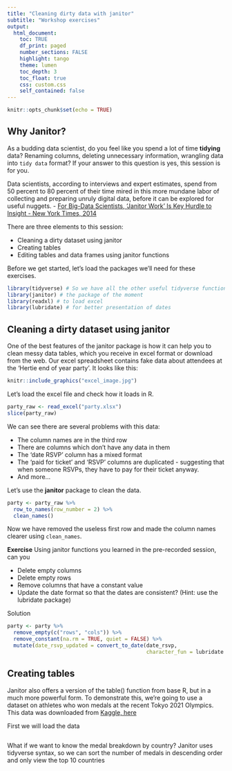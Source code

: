```yaml
---
title: "Cleaning dirty data with janitor"
subtitle: "Workshop exercises"
output: 
  html_document:
    toc: TRUE
    df_print: paged
    number_sections: FALSE
    highlight: tango
    theme: lumen
    toc_depth: 3
    toc_float: true
    css: custom.css 
    self_contained: false
---
```


```r
knitr::opts_chunk$set(echo = TRUE)
```

## Why Janitor? 

As a budding data scientist, do you feel like you spend a lot of time **tidying** data? Renaming columns, deleting unnecessary information, wrangling data into `tidy data` format? If your answer to this question is yes, this session is for you.

Data scientists, according to interviews and expert estimates, spend from 50 percent to 80 percent of their time mired in this more mundane labor of collecting and preparing unruly digital data, before it can be explored for useful nuggets. - [For Big-Data Scientists, ‘Janitor Work’ Is Key Hurdle to Insight - New York Times, 2014 ](https://www.nytimes.com/2014/08/18/technology/for-big-data-scientists-hurdle-to-insights-is-janitor-work.html) 


There are three elements to this session:

* Cleaning a dirty dataset using janitor
* Creating tables
* Editing tables and data frames using janitor functions

Before we get started, let's load the packages we'll need for these exercises.

```r
library(tidyverse) # So we have all the other useful tidyverse functions
library(janitor) # the package of the moment
library(readxl) # to load excel
library(lubridate) # for better presentation of dates
```

## Cleaning a dirty dataset using janitor

One of the best features of the janitor package is how it can help you to clean messy data tables, which you receive in excel format or download from the web. Our excel spreadsheet contains fake data about attendees at the 'Hertie end of year party'. It looks like this:


```r
knitr::include_graphics("excel_image.jpg")
```


Let's load the excel file and check how it loads in R.

```r
party_raw <- read_excel("party.xlsx")
slice(party_raw)
```
We can see there are several problems with this data:

* The column names are in the third row 
* There are columns which don't have any data in them
* The 'date RSVP' column has a mixed format
* The 'paid for ticket' and 'RSVP' columns are duplicated - suggesting that when someone RSVPs, they have to pay for their ticket anyway.
* And more...

Let's use the **janitor** package to clean the data.

```r
party <- party_raw %>% 
  row_to_names(row_number = 2) %>%
  clean_names()
```

Now we have removed the useless first row and made the column names clearer using `clean_names`.

**Exercise**
Using janitor functions you learned in the pre-recorded session, can you

* Delete empty columns
* Delete empty rows
* Remove columns that have a constant value
* Update the date format so that the dates are consistent? (Hint: use the lubridate package)

Solution
```r
party <- party %>%
  remove_empty(c("rows", "cols")) %>%
  remove_constant(na.rm = TRUE, quiet = FALSE) %>%
  mutate(date_rsvp_updated = convert_to_date(date_rsvp,
                                             character_fun = lubridate::mdy))

```

## Creating tables

Janitor also offers a version of the table() function from base R, but in a much more powerful form. To demonstrate this, we're going to use a dataset on athletes who won medals at the recent Tokyo 2021 Olympics. This data was downloaded from [Kaggle, here](https://www.kaggle.com/arjunprasadsarkhel/2021-olympics-in-tokyo/version/7)

First we will load the data

```r

```

What if we want to know the medal breakdown by country? Janitor uses tidyverse syntax, so we can sort the number of medals in descending order and only view the top 10 countries
```r

  
```
